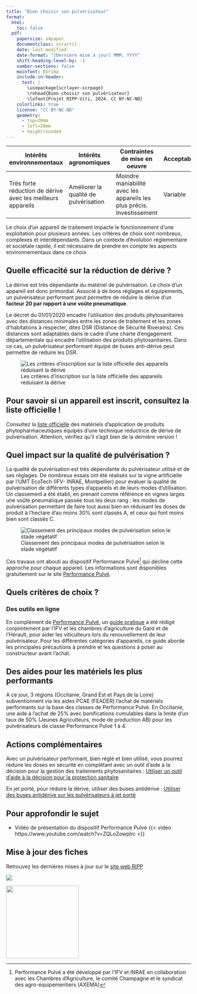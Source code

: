 ```yaml
---
title: "Bien choisir son pulvérisateur"
format: 
  html:
    toc: false
  pdf:
    papersize: a4paper
    documentclass: scrartcl
    date: last-modified
    date-format: "[Dernière mise à jour] MMM, YYYY"
    shift-heading-level-by: -1
    number-sections: false
    mainfont: Ebrima
    include-in-header: 
      text: |
        \usepackage{scrlayer-scrpage}
        \rohead{Bien choisir son pulvérisateur}
        \lofoot{Projet RIPP-Viti, 2024. CC BY-NC-ND}
    colorlinks: true
    license: "CC BY-NC-ND"
    geometry:
      - top=20mm
      - left=20mm
      - heightrounded
---
```


| Intérêts environnementaux                                   | Intérêts agronomiques                 | Contraintes de mise en oeuvre                                          | Acceptabilité |
|--------------------|---------------|------------------------|---------------|
| Très forte réduction de dérive avec les meilleurs appareils | Améliorer la qualité de pulvérisation | Moindre maniabilité avec les appareils les plus précis. Investissement | Variable      |

Le choix d'un appareil de traitement impacte le fonctionnement d'une exploitation pour plusieurs années. Les critères de choix sont nombreux, complexes et interdépendants. Dans un contexte d'évolution réglementaire et sociétale rapide, il est nécessaire de prendre en compte les aspects environnementaux dans ce choix

## Quelle efficacité sur la réduction de dérive ?

La dérive est très dépendante du matériel de pulvérisation. Le choix d'un appareil est donc primordial. Associé à de bons réglages et équipements, un pulvérisateur performant peut permettre de réduire la dérive d'un **facteur 20 par rapport à une voûte pneumatique**.

Le décret du 01/01/2020 encadre l'utilisation des produits phytosanitaires avec des distances minimales entre les zones de traitement et les zones d'habitations à respecter, dites DSR (Distance de Sécurité Riverains). Ces distances sont adaptables dans le cadre d'une charte d'engagement départementale qui encadre l'utilisation des produits phytosanitaires. Dans ce cas, un pulvérisateur performant équipé de buses anti-dérive peut permettre de réduire les DSR.

![Les critères d'inscription sur la liste officielle des appareils réduisant la dérive](images/L6_criteresChoix.png)

::: callout-tip
## Pour savoir si un appareil est inscrit, consultez la liste officielle !

Consultez la [liste officielle](https://info.agriculture.gouv.fr/gedei/site/bo-agri/instruction-2023-282) des matériels d'application de produits phytopharmaceutiques équipés d'une technique réductrice de dérive de pulvérisation. Attention, vérifiez qu'il s'agit bien de la dernière version !
:::

## Quel impact sur la qualité de pulvérisation ?

La qualité de pulvérisation est très dépendante du pulvérisateur utilisé et de ses réglages. De nombreux essais ont été réalisés sur la vigne artificielle par l'UMT EcoTech (IFV- INRAE, Montpellier) pour évaluer la qualité de pulvérisation de différents types d'appareils et de leurs modes d'utilisation. Un classement a été établi, en prenant comme référence en vignes larges une voûte pneumatique passée tous les deux rang : les modes de pulvérisation permettant de faire tout aussi bien en réduisant les doses de produit à l'hectare d'au moins 30% sont classés A, et ceux qui font moins bien sont classés C.

![Classement des principaux modes de pulvérisation selon le stade végétatif](images/L6_Typologie.png)

Ces travaux ont abouti au dispositif Performance Pulvé[^1] qui décline cette approche pour chaque appareil. Les informations sont disponibles gratuitement sur le site [Performance Pulvé](https://www.performancepulve.fr/).

[^1]: Performance Pulvé a été développé par l'IFV et INRAE en collaboration avec les Chambres d'Agriculture, le comité Champagne et le syndicat des agro-équipementiers (AXEMA)

## Quels critères de choix ?

### Des outils en ligne

En complément de [Performance Pulvé](https://www.performancepulve.fr/), un [guide pratique](https://www.vignevin.com/article/guide-du-pulverisateur-en-vigne-large/) a été rédigé conjointement par l'IFV et les chambres d'agriculture du Gard et de l'Hérault, pour aider les viticulteurs lors du renouvellement de leur pulvérisateur. Pour les différentes catégories d'appareils, ce guide aborde les principales précautions à prendre et les questions à poser au constructeur avant l'achat.

## Des aides pour les matériels les plus performants

A ce jour, 3 régions (Occitanie, Grand Est et Pays de la Loire) subventionnent via les aides PCAE (FEADER) l'achat de matériels performants sur la base des classes de Performance Pulvé. En Occitanie, une aide à l'achat de 25% avec bonifications cumulables dans la limite d'un taux de 50% (Jeunes Agriculteurs, mode de production AB) pour les pulvérisateurs de classe Performance Pulvé 1 à 4.

## Actions complémentaires

Avec un pulvérisateur performant, bien réglé et bien utilisé, vous pourrez réduire les doses en sécurité en complétant avec un outil d'aide à la décision pour la gestion des traitements phytosanitaires : [Utiliser un outil d'aide à la décision pour la protection sanitaire](L9_oad.qmd)

En jet porté, pour réduire la dérive, utiliser des buses antidérive : [Utiliser des buses antidérive sur les pulvérisateurs à jet porté](L3_buses.qmd)

## Pour approfondir le sujet

-   Vidéo de présentation du dispositif Performance Pulvé {{< video https://www.youtube.com/watch?v=ZQLoZowpIrc >}}

::: {.content-visible when-format="pdf"}
## Mise à jour des fiches

Retrouvez les dernières mises à jour sur le [site web RIPP](https://vignevin.github.io/ripp/)

::: {layout="[ 70, 30 ]"}
<div>

![](images/allLogos.png)

</div>

<div>

![](images/qrcode_vignevin.github.io.png){width="198"}

</div>
:::
:::

